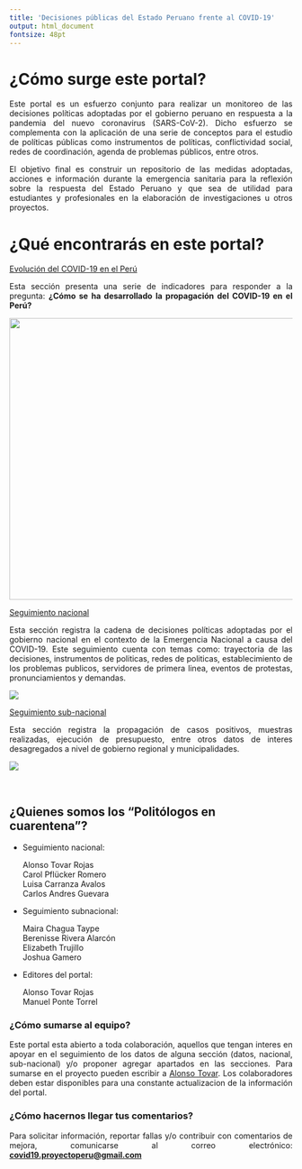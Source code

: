 ```yaml
---
title: 'Decisiones públicas del Estado Peruano frente al COVID-19'
output: html_document
fontsize: 48pt
---
```


# ¿Cómo surge este portal?

<p>
<div style="text-align:justify"> Este portal es un esfuerzo conjunto para realizar un monitoreo de las decisiones políticas adoptadas por el gobierno peruano en respuesta a la pandemia del nuevo coronavirus (SARS-CoV-2). Dicho esfuerzo se complementa con la aplicación de una serie de conceptos para el estudio de políticas públicas como instrumentos de políticas, conflictividad social, redes de coordinación, agenda de problemas públicos, entre otros.     

El objetivo final es construir un repositorio de las medidas adoptadas, acciones e información durante la emergencia sanitaria para la reflexión sobre la respuesta del Estado Peruano y que sea de utilidad para estudiantes y profesionales en la elaboración de investigaciones u otros proyectos. </div>
</p>


# ¿Qué encontrarás en este portal?

[Evolución del COVID-19 en el Perú](https://covid-19-proyectoperu.github.io/casos.html)    

<p>
<div style="text-align:justify">Esta sección presenta una serie de indicadores para responder a la pregunta: **¿Cómo se ha desarrollado la propagación del COVID-19 en el Perú?** </div>
</p>

<div align="center"><img src="casos_files/figure-html/unnamed-chunk-4-1.png"/width=700 height=500><!-- --></div>

[Seguimiento nacional](https://covid-19-proyectoperu.github.io/nacional.html)    

<p>
<div style="text-align:justify"> Esta sección registra la cadena de decisiones políticas adoptadas por el gobierno nacional en el contexto de la Emergencia Nacional a causa del COVID-19. Este seguimiento cuenta con temas como: trayectoria de las decisiones, instrumentos de politicas, redes de politicas, establecimiento de los problemas publicos, servidores de primera linea, eventos de protestas, pronunciamientos y demandas. </div>
</p>    

<div align="center"><img src="nacional_files/figure-html/midis.png"><!-- --></div>

[Seguimiento sub-nacional](https://covid-19-proyectoperu.github.io/subnacional.html)

<p>
<div style="text-align:justify"> Esta sección registra la propagación de casos positivos, muestras realizadas, ejecución de presupuesto, entre otros datos de interes desagregados a nivel de gobierno regional y municipalidades.</div>
</p>

<div align="center"><img src="subnacional_files/figure-html/mapa_interactivo.PNG"></div>  
<br>    
    
## ¿Quienes somos los "Politólogos en cuarentena"?

* Seguimiento nacional:
  
  Alonso Tovar Rojas  
  Carol Pflücker Romero  
  Luisa Carranza Avalos  
  Carlos Andres Guevara

* Seguimiento subnacional:

  Maira Chagua Taype  
  Berenisse Rivera Alarcón  
  Elizabeth Trujillo  
  Joshua Gamero  
  
* Editores del portal:  

  Alonso Tovar Rojas  
  Manuel Ponte Torrel  


### ¿Cómo sumarse al equipo?

<p>
<div style="text-align:justify"> Este portal esta abierto a toda colaboración, aquellos que tengan interes en apoyar en el seguimiento de los datos de alguna sección (datos, nacional, sub-nacional) y/o proponer agregar apartados en las secciones. Para sumarse en el proyecto pueden escribir a [Alonso Tovar](mailto:a.tovar1498@gmail.com). Los colaboradores deben estar disponibles para una constante actualizacion de la información del portal.</div>
</p>

### ¿Cómo hacernos llegar tus comentarios?

<p>
<div style="text-align:justify"> Para solicitar información, reportar fallas y/o contribuir con comentarios de mejora, comunicarse al correo electrónico: [**covid19.proyectoperu@gmail.com**](mailto:covid19.proyectoperu@gmail.com) </div>
</p>


